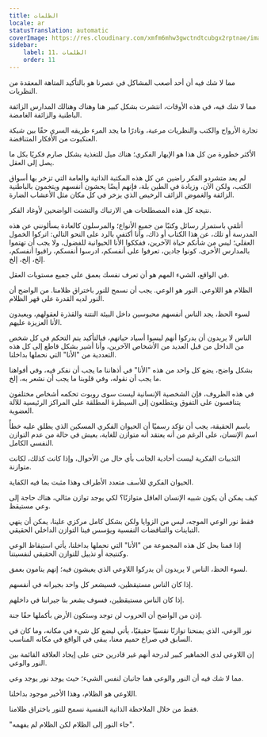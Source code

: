 ```yaml
---
title: الظلمات
locale: ar
statusTranslation: automatic
coverImage: https://res.cloudinary.com/xmfm6mhw3gwctndtcubgx2rptnae/image/upload/v1741354419/small_cover_la_gran_rebelion_28716e29d2.webp
sidebar:
    label: 11. الظلمات
    order: 11
---
```

مما لا شك فيه أن أحد أصعب المشاكل في عصرنا هو بالتأكيد المتاهة المعقدة من النظريات.

مما لا شك فيه، في هذه الأوقات، انتشرت بشكل كبير هنا وهناك وهنالك المدارس الزائفة الباطنية والزائفة الغامضة.

تجارة الأرواح والكتب والنظريات مرعبة، ونادرًا ما يجد المرء طريقه السري حقًا بين شبكة العنكبوت من الأفكار المتناقضة.

الأكثر خطورة من كل هذا هو الإبهار الفكري؛ هناك ميل للتغذية بشكل صارم فكريًا بكل ما يصل إلى العقل.

لم يعد متشردو الفكر راضين عن كل هذه المكتبة الذاتية والعامة التي تزخر بها أسواق الكتب، ولكن الآن، وزيادة في الطين بلة، فإنهم أيضًا يحشون أنفسهم ويتخمون بالباطنية الزائفة والغموض الزائف الرخيص الذي يزخر في كل مكان مثل الأعشاب الضارة.

نتيجة كل هذه المصطلحات هي الارتباك والتشتت الواضحين لأوغاد الفكر.

أتلقى باستمرار رسائل وكتبًا من جميع الأنواع؛ والمرسلون كالعادة يسألونني عن هذه المدرسة أو تلك، عن هذا الكتاب أو ذاك، وأنا أكتفي بالرد على النحو التالي: اتركوا الخمول العقلي؛ ليس من شأنكم حياة الآخرين، ففككوا الأنا الحيوانية للفضول، ولا يجب أن تهتموا بالمدارس الأخرى، كونوا جادين، تعرفوا على أنفسكم، ادرسوا أنفسكم، راقبوا أنفسكم، إلخ، إلخ، إلخ.

في الواقع، الشيء المهم هو أن تعرف نفسك بعمق على جميع مستويات العقل.

الظلام هو اللاوعي. النور هو الوعي. يجب أن نسمح للنور باختراق ظلامنا. من الواضح أن النور لديه القدرة على قهر الظلام.

لسوء الحظ، يجد الناس أنفسهم محبوسين داخل البيئة النتنة والقذرة لعقولهم، ويعبدون الأنا العزيزة عليهم.

الناس لا يريدون أن يدركوا أنهم ليسوا أسياد حياتهم، فبالتأكيد يتم التحكم في كل شخص من الداخل من قبل العديد من الأشخاص الآخرين، وأنا أشير بشكل قاطع إلى كل هذه التعددية من "الأنا" التي نحملها بداخلنا.

بشكل واضح، يضع كل واحد من هذه "الأنا" في أذهاننا ما يجب أن نفكر فيه، وفي أفواهنا ما يجب أن نقوله، وفي قلوبنا ما يجب أن نشعر به، إلخ.

في هذه الظروف، فإن الشخصية الإنسانية ليست سوى روبوت تحكمه أشخاص مختلفون يتنافسون على التفوق ويتطلعون إلى السيطرة المطلقة على المراكز الرئيسية للآلة العضوية.

باسم الحقيقة، يجب أن نؤكد رسميًا أن الحيوان الفكري المسكين الذي يطلق عليه خطأً اسم الإنسان، على الرغم من أنه يعتقد أنه متوازن للغاية، يعيش في حالة من عدم التوازن النفسي الكامل.

الثدييات الفكرية ليست أحادية الجانب بأي حال من الأحوال، وإذا كانت كذلك، لكانت متوازنة.

الحيوان الفكري للأسف متعدد الأطراف وهذا مثبت بما فيه الكفاية.

كيف يمكن أن يكون شبيه الإنسان العاقل متوازنًا؟ لكي يوجد توازن مثالي، هناك حاجة إلى وعي مستيقظ.

فقط نور الوعي الموجه، ليس من الزوايا ولكن بشكل كامل مركزي علينا، يمكن أن ينهي التباينات والتناقضات النفسية ويؤسس فينا التوازن الداخلي الحقيقي.

إذا قمنا بحل كل هذه المجموعة من "الأنا" التي نحملها بداخلنا، يأتي استيقاظ الوعي وكنتيجة أو تذييل للتوازن الحقيقي لنفسيتنا.

لسوء الحظ، الناس لا يريدون أن يدركوا اللاوعي الذي يعيشون فيه؛ إنهم ينامون بعمق.

إذا كان الناس مستيقظين، فسيشعر كل واحد بجيرانه في أنفسهم.

إذا كان الناس مستيقظين، فسوف يشعر بنا جيراننا في داخلهم.

إذن من الواضح أن الحروب لن توجد وستكون الأرض بأكملها حقًا جنة.

نور الوعي، الذي يمنحنا توازنًا نفسيًا حقيقيًا، يأتي ليضع كل شيء في مكانه، وما كان في السابق في صراع حميم معنا، يبقى في الواقع في مكانه المناسب.

إن اللاوعي لدى الجماهير كبير لدرجة أنهم غير قادرين حتى على إيجاد العلاقة القائمة بين النور والوعي.

مما لا شك فيه أن النور والوعي هما جانبان لنفس الشيء؛ حيث يوجد نور يوجد وعي.

اللاوعي هو الظلام، وهذا الأخير موجود بداخلنا.

فقط من خلال الملاحظة الذاتية النفسية نسمح للنور باختراق ظلامنا.

"جاء النور إلى الظلام لكن الظلام لم يفهمه".

